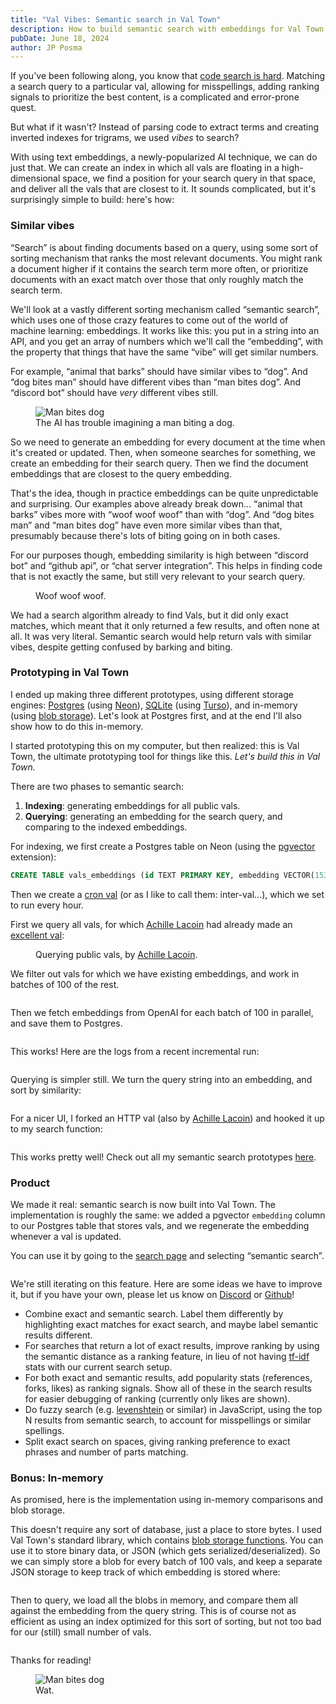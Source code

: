 ```yaml
---
title: "Val Vibes: Semantic search in Val Town"
description: How to build semantic search with embeddings for Val Town within Val Town itself
pubDate: June 18, 2024
author: JP Posma
---
```



If you've been following along, you know that [code search is hard](/blog/search-notes/). Matching a search query to a particular val, allowing for misspellings, adding ranking signals to prioritize the best content, is a complicated and error-prone quest.

But what if it wasn't? Instead of parsing code to extract terms and creating inverted indexes for trigrams, we used _vibes_ to search?

With using text embeddings, a newly-popularized AI technique, we can do just that. We can create an index in which all vals are floating in a high-dimensional space, we find a position for your search query in that space, and deliver all the vals that are closest to it. It sounds complicated, but it's surprisingly simple to build: here's how:

### Similar vibes

“Search” is about finding documents based on a query, using some sort of sorting mechanism that ranks the most relevant documents. You might rank a document higher if it contains the search term more often, or prioritize documents with an exact match over those that only roughly match the search term.

We'll look at a vastly different sorting mechanism called “semantic search”, which uses one of those crazy features to come out of the world of machine learning: embeddings. It works like this: you put in a string into an API, and you get an array of numbers which we'll call the “embedding”, with the property that things that have the same “vibe” will get similar numbers.

For example, “animal that barks” should have similar vibes to “dog”. And “dog bites man” should have different vibes than “man bites dog”. And “discord bot” should have _very_ different vibes still.

<figure style={{ maxWidth: "200px", float: 'right', marginBottom: '20px', marginLeft: '20px' }} >
  <Image src={ManBitesDog} alt="Man bites dog"  style={{ borderRadius: '10px' }} />
  <figcaption>
    The AI has trouble imagining a man biting a dog.
  </figcaption>
</figure>

So we need to generate an embedding for every document at the time when it's created or updated. Then, when someone searches for something, we create an embedding for their search query. Then we find the document embeddings that are closest to the query embedding.

That's the idea, though in practice embeddings can be quite unpredictable and surprising. Our examples above already break down… “animal that barks” vibes more with “woof woof woof” than with “dog”. And “dog bites man” and “man bites dog” have even more similar vibes than that, presumably because there's lots of biting going on in both cases.

For our purposes though, embedding similarity is high between “discord bot” and “github api”, or “chat server integration”. This helps in finding code that is not exactly the same, but still very relevant to your search query.

<figure style={{ maxWidth: "700px", margin: '0 auto' }}>
  <Image src={CompareEmbeddings} alt="" />
  <figcaption>
    Woof woof woof.
  </figcaption>
</figure>

We had a search algorithm already to find Vals, but it did only exact matches, which meant that it only returned a few results, and often none at all. It was very literal. Semantic search would help return vals with similar vibes, despite getting confused by barking and biting.

### Prototyping in Val Town

I ended up making three different prototypes, using different storage engines: [Postgres](https://www.postgresql.org/) (using [Neon](https://neon.tech/)), [SQLite](https://sqlite.org/) (using [Turso](https://turso.tech/)), and in-memory (using [blob storage](https://docs.val.town/std/blob/)). Let's look at Postgres first, and at the end I'll also show how to do this in-memory.

I started prototyping this on my computer, but then realized: this is Val Town, the ultimate prototyping tool for things like this. _Let's build this in Val Town._

There are two phases to semantic search:

1. **Indexing**: generating embeddings for all public vals.
2. **Querying**: generating an embedding for the search query, and comparing to the indexed embeddings.

For indexing, we first create a Postgres table on Neon (using the [pgvector](https://github.com/pgvector/pgvector) extension):

```sql
CREATE TABLE vals_embeddings (id TEXT PRIMARY KEY, embedding VECTOR(1536));
```

Then we create a [cron val](https://docs.val.town/quickstarts/first-cron/) (or as I like to call them: inter-val…), which we set to run every hour.

First we query all vals, for which <a href="https://www.val.town/u/pomdtr">Achille Lacoin</a> had already made an <a href="https://www.val.town/v/sqlite/db">excellent val</a>:

<figure style={{ maxWidth: "600px", margin: '0 auto' }}>
  <Image src={QueryVals} alt="" />
  <figcaption>
    Querying public vals, by <a href="https://www.val.town/u/pomdtr">Achille Lacoin</a>.
  </figcaption>
</figure>

We filter out vals for which we have existing embeddings, and work in batches of 100 of the rest.

<figure style={{ maxWidth: "700px", margin: '0 auto' }}>
  <Image src={Indexing1} alt="" />
  <figcaption>
  </figcaption>
</figure>

Then we fetch embeddings from OpenAI for each batch of 100 in parallel, and save them to Postgres.

<figure style={{ maxWidth: "700px", margin: '0 auto' }}>
  <Image src={Indexing2} alt="" />
  <figcaption>
  </figcaption>
</figure>

This works! Here are the logs from a recent incremental run:

<figure style={{ maxWidth: "700px", margin: '0 auto' }}>
  <Image src={Indexing3} alt="" />
  <figcaption>
  </figcaption>
</figure>

Querying is simpler still. We turn the query string into an embedding, and sort by similarity:

<figure style={{ maxWidth: "700px", margin: '0 auto' }}>
  <Image src={Search1} alt="" />
  <figcaption>
  </figcaption>
</figure>

For a nicer UI, I forked an HTTP val (also by <a href="https://www.val.town/u/pomdtr">Achille Lacoin</a>) and hooked it up to my search function:

<figure style={{ maxWidth: "700px", margin: '0 auto', border: '1px solid var(--border)' }}>
  <Image src={Search2} alt="" />
  <figcaption>
  </figcaption>
</figure>

This works pretty well! Check out all my semantic search prototypes [here](https://www.val.town/v/janpaul123/valtownsemanticsearch).

### Product

We made it real: semantic search is now built into Val Town. The implementation is roughly the same: we added a pgvector `embedding` column to our Postgres table that stores vals, and we regenerate the embedding whenever a val is updated.

You can use it by going to the [search page](https://www.val.town/search) and selecting “semantic search”.

<figure style={{ maxWidth: "700px", margin: '0 auto', border: '1px solid var(--border)' }}>
  <Image src={Prod} alt="" />
  <figcaption>
  </figcaption>
</figure>

We're still iterating on this feature. Here are some ideas we have to improve it, but if you have your own, please let us know on [Discord](https://discord.gg/dHv45uN5RY) or [Github](https://github.com/val-town/val-town-product/discussions)!

- Combine exact and semantic search. Label them differently by highlighting exact matches for exact search, and maybe label semantic results different.
- For searches that return a lot of exact results, improve ranking by using the semantic distance as a ranking feature, in lieu of not having [tf-idf](https://en.wikipedia.org/wiki/Tf%E2%80%93idf) stats with our current search setup.
- For both exact and semantic results, add popularity stats (references, forks, likes) as ranking signals. Show all of these in the search results for easier debugging of ranking (currently only likes are shown).
- Do fuzzy search (e.g. [levenshtein](https://en.wikipedia.org/wiki/Levenshtein_distance) or similar) in JavaScript, using the top N results from semantic search, to account for misspellings or similar spellings.
- Split exact search on spaces, giving ranking preference to exact phrases and number of parts matching.

### Bonus: In-memory

As promised, here is the implementation using in-memory comparisons and blob storage.

This doesn't require any sort of database, just a place to store bytes. I used Val Town's standard library, which contains [blob storage functions](https://docs.val.town/std/blob/). You can use it to store binary data, or JSON (which gets serialized/deserialized). So we can simply store a blob for every batch of 100 vals, and keep a separate JSON storage to keep track of which embedding is stored where:

<figure style={{ maxWidth: "700px", margin: '0 auto' }}>
  <Image src={Blobindex} alt="" />
  <figcaption>
  </figcaption>
</figure>

Then to query, we load all the blobs in memory, and compare them all against the embedding from the query string. This is of course not as efficient as using an index optimized for this sort of sorting, but not too bad for our (still) small number of vals.

<figure style={{ maxWidth: "700px", margin: '0 auto' }}>
  <Image src={Blobsearch} alt="" />
  <figcaption>
  </figcaption>
</figure>

Thanks for reading!

<figure style={{ maxWidth: '300px', margin: '40px auto 0 auto' }} >
  <Image src={ManLicksDog} alt="Man bites dog"  style={{ borderRadius: '10px' }} />
  <figcaption>
    Wat.
  </figcaption>
</figure>